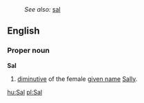 :''See also:'' [[sal]]
==English==
===Proper noun===
'''Sal'''

# [[diminutive]] of the female [[given name]] [[Sally]].

[[hu:Sal]]
[[pl:Sal]]